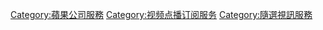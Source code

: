 {{cat main|Apple TV+}}

[[Category:蘋果公司服務|Category:蘋果公司服務]]
[[Category:视频点播订阅服务|Category:视频点播订阅服务]]
[[Category:隨選視訊服務|Category:隨選視訊服務]]